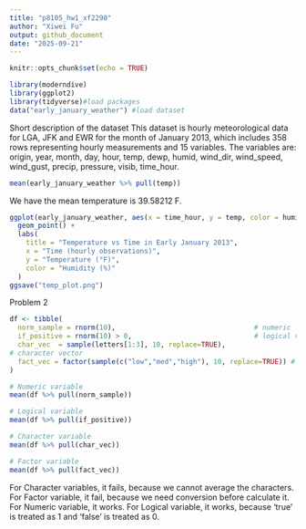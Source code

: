 ```yaml
---
title: "p8105_hw1_xf2290"
author: "Xiwei Fu"
output: github_document
date: "2025-09-21"
---
```


```r
knitr::opts_chunk$set(echo = TRUE)
```

```r
library(moderndive)
library(ggplot2) 
library(tidyverse)#load packages
data("early_january_weather") #load dataset
```
Short description of the dataset
This dataset is hourly meteorological data for LGA, JFK and EWR for the month of January 2013, which includes 358 rows representing hourly measurements and 15 variables.
The variables are:
origin, year, month, day, hour, temp, dewp, humid, wind_dir, wind_speed, wind_gust, precip, pressure, visib, time_hour.

```r
mean(early_january_weather %>% pull(temp))
```
We have the mean temperature is 39.58212 F.
```r
ggplot(early_january_weather, aes(x = time_hour, y = temp, color = humid)) +
  geom_point() +
  labs(
    title = "Temperature vs Time in Early January 2013",
    x = "Time (hourly observations)",
    y = "Temperature (°F)",
    color = "Humidity (%)"
  ) 
ggsave("temp_plot.png")
```

Problem 2
```r
df <- tibble(
  norm_sample = rnorm(10),                                  # numeric
  if_positive = rnorm(10) > 0,                              # logical vector
  char_vec  = sample(letters[1:3], 10, replace=TRUE),     
# character vector
  fact_vec = factor(sample(c("low","med","high"), 10, replace=TRUE)) # factor vector
)
```
```r
# Numeric variable
mean(df %>% pull(norm_sample))

# Logical variable
mean(df %>% pull(if_positive))

# Character variable
mean(df %>% pull(char_vec))

# Factor variable
mean(df %>% pull(fact_vec))
```
For Character variables, it fails, because we cannot average the characters.
For Factor variable, it fail, because we need conversion before calculate it.
For Numeric variable, it works.
For Logical variable, it works, because 'true' is treated as 1 and 'false' is treated as 0. 

